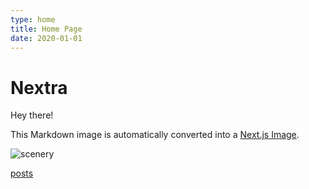 ```yaml
---
type: home
title: Home Page
date: 2020-01-01
---
```



# Nextra

Hey there!

This Markdown image is automatically converted into a [Next.js Image](https://nextjs.org/docs/api-reference/next/image).

![scenery](/img.jpeg)

[posts](/posts)
